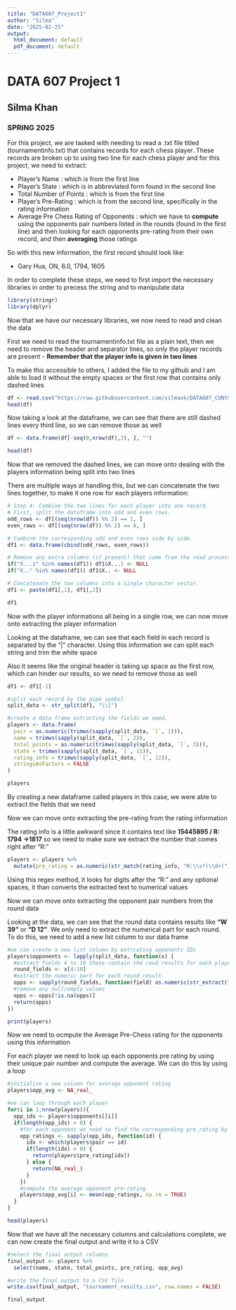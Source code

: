 ---
title: "DATA607_Project1"
author: "Silma"
date: "2025-02-25"
output:
  html_document: default
  pdf_document: default
---

# DATA 607 Project 1
## Silma Khan
### SPRING 2025

For this project, we are tasked with needing to read a .txt file titled (tournamentinfo.txt) that contains records for each chess player. These records are broken up to using two line for each chess player and for this project, we need to extract:

- Player's Name : which is from the first line
- Player's State : which is in abbreviated form found in the second line
- Total Number of Points : which is from the first line
- Player's Pre-Rating : which is from the second line, specifically in the rating information
- Average Pre Chess Rating of Opponents : which we have to **compute** using the opponents pair numbers listed in the rounds (found in the first line) and then looking for each opponents pre-rating from their own record, and then **averaging** those ratings

So with this new information, the first record should look like:

- Gary Hua, ON, 6.0, 1794, 1605

In order to complete these steps, we need to first import the necessary libraries in order to precess the string and to manipulate data

```{r}
library(stringr)
library(dplyr)
```

Now that we have our necessary libraries, we now need to read and clean the data

First we need to read the tournamentinfo.txt file as a plain text, then we need to remove the header and separator lines, so only the player records are present
- **Remember that the player info is given in two lines**

To make this accessible to others, I added the file to my github and I am able to load it without the empty spaces or the first row that contains only dashed lines

```{r}
df <- read.csv("https://raw.githubusercontent.com/silmaxk/DATA607_CUNYSPS/refs/heads/main/Project%231/tournamentinfo.txt", header = F, skip = 1, strip.white = T)
head(df)
```
Now taking a look at the dataframe, we can see that there are still dashed lines every third line, so we can remove those as well

```{r}
df <- data.frame(df[-seq(0,nrow(df),3), ], "")

head(df)
```

Now that we removed the dashed lines, we can move onto dealing with the players information being split into two lines

There are multiple ways at handling this, but we can concatenate the two lines together, to make it one row for each players information:

```{r}
# Step 4: Combine the two lines for each player into one record.
# First, split the dataframe into odd and even rows.
odd_rows <- df[(seq(nrow(df)) %% 2) == 1, ]
even_rows <- df[(seq(nrow(df)) %% 2) == 0, ]

# Combine the corresponding odd and even rows side by side.
df1 <- data.frame(cbind(odd_rows, even_rows))

# Remove any extra columns (if present) that came from the read process.
if("X...1" %in% names(df1)) df1$X...1 <- NULL
if("X.." %in% names(df1)) df1$X.. <- NULL

# Concatenate the two columns into a single character vector.
df1 <- paste(df1[,1], df1[,2])

df1
```
Now with the player informations all being in a single row, we can now move onto extracting the player information

Looking at the dataframe, we can see that each field in each record is separated by the "|" character. Using this information we can split each string and trim the white space

Also it seems like the original header is taking up space as the first row, which can hinder our results, so we need to remove those as well

```{r}
df1 <- df1[-1]
```


```{r}
#split each record by the pipe symbol
split_data <- str_split(df1, "\\|")

#create a data frame extracting the fields we need.
players <- data.frame(
  pair = as.numeric(trimws(sapply(split_data, `[`, 1))),
  name = trimws(sapply(split_data, `[`, 2)),
  total_points = as.numeric(trimws(sapply(split_data, `[`, 3))),
  state = trimws(sapply(split_data, `[`, 11)),
  rating_info = trimws(sapply(split_data, `[`, 12)),
  stringsAsFactors = FALSE
)

players
```

By creating a new dataframe called players in this case, we were able to extract the fields that we need 

Now we can move onto extracting the pre-rating from the rating information

The rating info is a little awkward since it contains text like **15445895 / R: 1794 ->1817** so we need to make sure we extract the number that comes right after "R:"

```{r}
players <- players %>%
  mutate(pre_rating = as.numeric(str_match(rating_info, "R:\\s*(\\d+)")[,2]))
```

Using this regex method, it looks for digits after the "R:" and any optional spaces, it than converts the extracted text to numerical values

Now we can move onto extracting the opponent pair numbers from the round data

Looking at the data, we can see that the round data contains results like **"W 39"** or **"D 12"**. We only need to extract the numerical part for each round. To do this, we need to add a new list column to our data frame

```{r}
#we can create a new list column by extrcating opponents IDs
players$opponents <- lapply(split_data, function(x) {
  #extract fields 4 to 10 these contain the roud results for each players
  round_fields <- x[4:10]
  #extract the numeric part for each round result
  opps <- sapply(round_fields, function(field) as.numeric(str_extract(field, "\\d+")))
  #remove any null/empty values
  opps <- opps[!is.na(opps)]
  return(opps)
})

print(players)
```

Now we need to ocmpute the Average Pre-Chess rating for the opponents using this information

For each player we need to look up each opponents pre rating by using their unique pair number and compute the average. We can do this by using a loop

```{r}
#initialize a new column for average opponent rating
players$opp_avg <- NA_real_

#we can loop through each player
for(i in 1:nrow(players)){
  opp_ids <- players$opponents[[i]]
  if(length(opp_ids) > 0) {
    #for each opponent we need to find the corresponding pre_rating by matching the pair number
    opp_ratings <- sapply(opp_ids, function(id) {
      idx <- which(players$pair == id)
      if(length(idx) > 0) {
        return(players$pre_rating[idx])
      } else {
        return(NA_real_)
      }
    })
    #compute the average opponent pre-rating
    players$opp_avg[i] <- mean(opp_ratings, na.rm = TRUE)
  }
}

head(players)
```

Now that we have all the necessary columns and calculations complete, we can now create the final output and write it to a CSV

```{r}
#select the final output columns
final_output <- players %>%
  select(name, state, total_points, pre_rating, opp_avg)

#write the final output to a CSV file
write.csv(final_output, "tournament_results.csv", row.names = FALSE)

final_output
```





